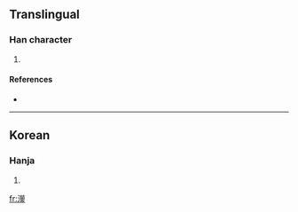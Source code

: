 ==Translingual==

===Han character===
{{Han char|rn=85|rad=水|as=18|sn=21|four=|canj=水火火金 (EFFC)}}

# {{defn|Han|sort=水18}}

====References====
* {{Han ref|kx=0663.091|dj=1072.041|hdz=31793.131|uh=7050|ud=28752}}

----

==Korean==

===Hanja===
{{ko-hanja|hangeul=형|eumhun=|rv=hyeong|mr=hyŏng|y=hyeng}}

# {{defn|Korean|sort=水18}}

[[fr:灐]]